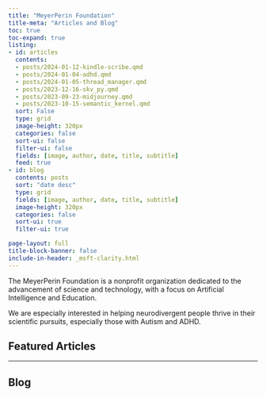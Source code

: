 ```yaml
---
title: "MeyerPerin Foundation"
title-meta: "Articles and Blog"
toc: true
toc-expand: true
listing:
- id: articles
  contents: 
  - posts/2024-01-12-kindle-scribe.qmd
  - posts/2024-01-04-adhd.qmd
  - posts/2024-01-05-thread_manager.qmd
  - posts/2023-12-16-skv_py.qmd
  - posts/2023-09-23-midjourney.qmd
  - posts/2023-10-15-semantic_kernel.qmd
  sort: False
  type: grid
  image-height: 320px
  categories: false
  sort-ui: false
  filter-ui: false
  fields: [image, author, date, title, subtitle]
  feed: true
- id: blog
  contents: posts
  sort: "date desc"
  type: grid
  fields: [image, author, date, title, subtitle]
  image-height: 320px
  categories: false
  sort-ui: true
  filter-ui: true

page-layout: full
title-block-banner: false
include-in-header: _msft-clarity.html
---
```


The MeyerPerin Foundation is a nonprofit organization dedicated to the advancement of science and technology, with a focus on Artificial Intelligence and Education. 

We are especially interested in helping neurodivergent people thrive in their scientific pursuits, especially those with Autism and ADHD.

## Featured Articles  

:::{#articles}
:::

---

## Blog

:::{#blog}
:::
